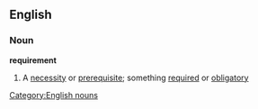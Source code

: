 ==English==
===Noun===
'''requirement'''
#A [[necessity]] or [[prerequisite]]; something [[required]] or [[obligatory]]
[[Category:English nouns]]